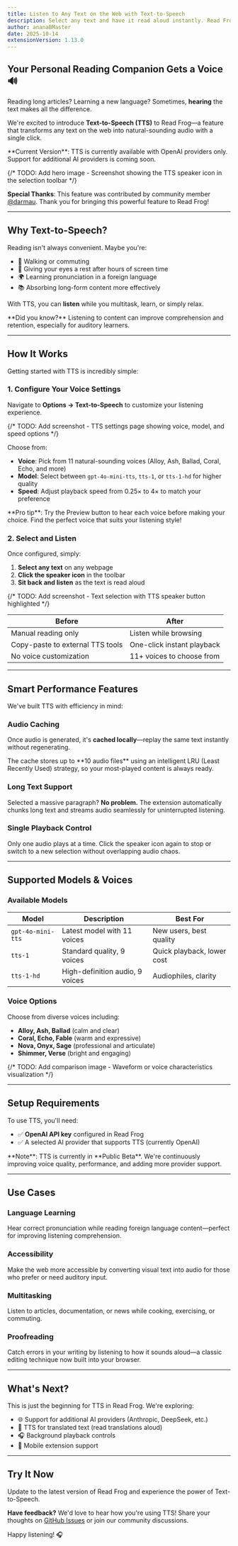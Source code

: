 ```yaml
---
title: Listen to Any Text on the Web with Text-to-Speech
description: Select any text and have it read aloud instantly. Read Frog now supports Text-to-Speech powered by OpenAI's voice models.
author: ananaBMaster
date: 2025-10-14
extensionVersion: 1.13.0
---
```


## Your Personal Reading Companion Gets a Voice 🔊

Reading long articles? Learning a new language? Sometimes, **hearing** the text makes all the difference.

We're excited to introduce **Text-to-Speech (TTS)** to Read Frog—a feature that transforms any text on the web into natural-sounding audio with a single click.

<Callout type="info">
**Current Version**: TTS is currently available with OpenAI providers only. Support for additional AI providers is coming soon.
</Callout>

{/* TODO: Add hero image - Screenshot showing the TTS speaker icon in the selection toolbar */}

**Special Thanks**: This feature was contributed by community member [@darmau](https://github.com/darmau). Thank you for bringing this powerful feature to Read Frog!

---

## Why Text-to-Speech?

Reading isn't always convenient. Maybe you're:
- 🚶 Walking or commuting
- 👀 Giving your eyes a rest after hours of screen time
- 🌍 Learning pronunciation in a foreign language
- 📚 Absorbing long-form content more effectively

With TTS, you can **listen** while you multitask, learn, or simply relax.

<Callout type="info">
**Did you know?** Listening to content can improve comprehension and retention, especially for auditory learners.
</Callout>

---

## How It Works

Getting started with TTS is incredibly simple:

### 1. Configure Your Voice Settings

Navigate to **Options → Text-to-Speech** to customize your listening experience.

{/* TODO: Add screenshot - TTS settings page showing voice, model, and speed options */}

Choose from:
- **Voice**: Pick from 11 natural-sounding voices (Alloy, Ash, Ballad, Coral, Echo, and more)
- **Model**: Select between `gpt-4o-mini-tts`, `tts-1`, or `tts-1-hd` for higher quality
- **Speed**: Adjust playback speed from 0.25× to 4× to match your preference

<Callout type="tip">
**Pro tip**: Try the Preview button to hear each voice before making your choice. Find the perfect voice that suits your listening style!
</Callout>

### 2. Select and Listen

Once configured, simply:

1. **Select any text** on any webpage
2. **Click the speaker icon** in the toolbar
3. **Sit back and listen** as the text is read aloud

{/* TODO: Add screenshot - Text selection with TTS speaker button highlighted */}

| Before | After |
|--------|-------|
| Manual reading only | Listen while browsing |
| Copy-paste to external TTS tools | One-click instant playback |
| No voice customization | 11+ voices to choose from |

---

## Smart Performance Features

We've built TTS with efficiency in mind:

### Audio Caching
Once audio is generated, it's **cached locally**—replay the same text instantly without regenerating.

<Callout type="info">
The cache stores up to **10 audio files** using an intelligent LRU (Least Recently Used) strategy, so your most-played content is always ready.
</Callout>

### Long Text Support
Selected a massive paragraph? **No problem.** The extension automatically chunks long text and streams audio seamlessly for uninterrupted listening.

### Single Playback Control
Only one audio plays at a time. Click the speaker icon again to stop or switch to a new selection without overlapping audio chaos.

---

## Supported Models & Voices

### Available Models

| Model | Description | Best For |
|-------|-------------|----------|
| `gpt-4o-mini-tts` | Latest model with 11 voices | New users, best quality |
| `tts-1` | Standard quality, 9 voices | Quick playback, lower cost |
| `tts-1-hd` | High-definition audio, 9 voices | Audiophiles, clarity |

### Voice Options

Choose from diverse voices including:
- **Alloy, Ash, Ballad** (calm and clear)
- **Coral, Echo, Fable** (warm and expressive)
- **Nova, Onyx, Sage** (professional and articulate)
- **Shimmer, Verse** (bright and engaging)

{/* TODO: Add comparison image - Waveform or voice characteristics visualization */}

---

## Setup Requirements

To use TTS, you'll need:
- ✅ **OpenAI API key** configured in Read Frog
- ✅ A selected AI provider that supports TTS (currently OpenAI)

<Callout type="warn">
**Note**: TTS is currently in **Public Beta**. We're continuously improving voice quality, performance, and adding more provider support.
</Callout>

---

## Use Cases

### Language Learning
Hear correct pronunciation while reading foreign language content—perfect for improving listening comprehension.

### Accessibility
Make the web more accessible by converting visual text into audio for those who prefer or need auditory input.

### Multitasking
Listen to articles, documentation, or news while cooking, exercising, or commuting.

### Proofreading
Catch errors in your writing by listening to how it sounds aloud—a classic editing technique now built into your browser.

---

## What's Next?

This is just the beginning for TTS in Read Frog. We're exploring:
- 🌐 Support for additional AI providers (Anthropic, DeepSeek, etc.)
- 🎯 TTS for translated text (read translations aloud)
- 🎧 Background playback controls
- 📱 Mobile extension support

---

## Try It Now

Update to the latest version of Read Frog and experience the power of Text-to-Speech.

**Have feedback?** We'd love to hear how you're using TTS! Share your thoughts on [GitHub Issues](https://github.com/mengxi-ream/read-frog/issues) or join our community discussions.

Happy listening! 🎧
